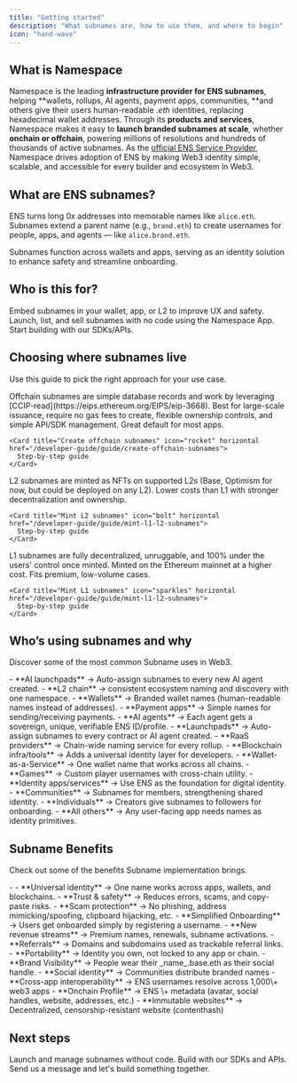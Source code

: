 ```yaml
---
title: "Getting started"
description: "What subnames are, how to use them, and where to begin"
icon: "hand-wave"
---
```


## What is Namespace

Namespace is the leading **infrastructure provider for ENS subnames**, helping \*\*wallets, rollups, AI agents, payment apps, communities, \*\*and others give their users human-readable ._eth_ identities, replacing hexadecimal wallet addresses. Through its **products and services**, Namespace makes it easy to **launch branded subnames at scale**, whether **onchain or offchain**, powering millions of resolutions and hundreds of thousands of active subnames. As the [official ENS Service Provider](https://www.tally.xyz/gov/ens/proposal/20404686300257550242704646761273386459664655640264490428281621095220078268383), Namespace drives adoption of ENS by making Web3 identity simple, scalable, and accessible for every builder and ecosystem in Web3.

## What are ENS subnames?

ENS turns long 0x addresses into memorable names like `alice.eth`. Subnames extend a parent name (e.g., `brand.eth`) to create usernames for people, apps, and agents — like `alice.brand.eth`.

Subnames function across wallets and apps, serving as an identity solution to enhance safety and streamline onboarding.

## Who is this for?

<CardGroup cols={3}>
  <Card title="Product teams & platforms" icon="people-group" iconType="regular" href="/overview/for-product-teams">
    Embed subnames in your wallet, app, or L2 to improve UX and safety.
  </Card>
  <Card title="ENS name owners & creators" icon="wand-magic-sparkles" iconType="regular" href="/overview/for-name-owners">
    Launch, list, and sell subnames with no code using the Namespace App.
  </Card>
  <Card title="Developer Quickstart" icon="code" iconType="regular" href="/developer-guide/quickstart">
    Start building with our SDKs/APIs.
  </Card>
</CardGroup>

## Choosing where subnames live

Use this guide to pick the right approach for your use case.

<Tabs>
  <Tab title="Offchain">
    Offchain subnames are simple database records and work by leveraging [CCIP-read](https://eips.ethereum.org/EIPS/eip-3668). Best for large-scale issuance, require no gas fees to create, flexible ownership controls, and simple API/SDK management. Great default for most apps.

    <Card title="Create offchain subnames" icon="rocket" horizontal href="/developer-guide/guide/create-offchain-subnames">
      Step-by-step guide
    </Card>
  </Tab>
  <Tab title="L2 chain">
    L2 subnames are minted as NFTs on supported L2s (Base, Optimism for now, but could be deployed on any L2). Lower costs than L1 with stronger decentralization and ownership.

    <Card title="Mint L2 subnames" icon="bolt" horizontal href="/developer-guide/guide/mint-l1-l2-subnames">
      Step-by-step guide
    </Card>
  </Tab>
  <Tab title="L1 chain">
    L1 subnames are fully decentralized, unruggable, and 100% under the users' control once minted. Minted on the Ethereum mainnet at a higher cost. Fits premium, low-volume cases.

    <Card title="Mint L1 subnames" icon="sparkles" horizontal href="/developer-guide/guide/mint-l1-l2-subnames">
      Step-by-step guide
    </Card>
  </Tab>
</Tabs>

## Who’s using subnames and why

Discover some of the most common Subname uses in Web3.

<Accordion title="See Subname use cases" defaultOpen iconType="regular">
  - **AI launchpads** → Auto-assign subnames to every new AI agent created.
  - **L2 chain** → consistent ecosystem naming and discovery with one namespace.
  - **Wallets** → Branded wallet names (human-readable names instead of addresses).
  - **Payment apps** → Simple names for sending/receiving payments.
  - **AI agents** → Each agent gets a sovereign, unique, verifiable ENS ID/profile.
  - **Launchpads** → Auto-assign subnames to every contract or AI agent created.
  - **RaaS providers** → Chain-wide naming service for every rollup.
  - **Blockchain infra/tools** → Adds a universal identity layer for developers.
  - **Wallet-as-a-Service** → One wallet name that works across all chains.
  - **Games** → Custom player usernames with cross-chain utility.
  - **Identity apps/services** → Use ENS as the foundation for digital identity.
  - **Communities** → Subnames for members, strengthening shared identity.
  - **Individuals** → Creators give subnames to followers for onboarding.
  - **All others** → Any user-facing app needs names as identity primitives.
</Accordion>

## Subname Benefits

Check out some of the benefits Subname implementation brings.

<Accordion title="See Subname Benefits" iconType="regular">
  - 
  - **Universal identity** → One name works across apps, wallets, and blockchains.
  - **Trust & safety** → Reduces errors, scams, and copy-paste risks.
  - **Scam protection** → No phishing, address mimicking/spoofing, clipboard hijacking, etc.
  - **Simplified Onboarding** → Users get onboarded simply by registering a username.
  - **New revenue streams** → Premium names, renewals, subname activations.
  - **Referrals** → Domains and subdomains used as trackable referral links.
  - **Portability** → Identity you own, not locked to any app or chain.
  - **Brand Visibility** → People wear their _name_.base.eth as their social handle.
  - **Social identity** → Communities distribute branded names
  - **Cross-app interoperability** → ENS usernames resolve across 1,000\+ web3 apps
  - **Onchain Profile** → ENS \+ metadata (avatar, social handles, website, addresses, etc.)
  - **Immutable websites** → Decentralized, censorship-resistant website (contenthash)
</Accordion>

## Next steps

<CardGroup cols={2}>
  <Card title="Use the Namespace App" icon="desktop" href="/user-guide/app">
    Launch and manage subnames without code.
  </Card>
  <Card title="Developer Quickstart" icon="rocket" href="/developer-guide/quickstart">
    Build with our SDKs and APIs.
  </Card>
</CardGroup>

<Card title="Need custom solution?" icon="message" href="https://t.me/+5FAwyiKOTeswNTIy">
  Send us a message and let's build something together.
</Card>